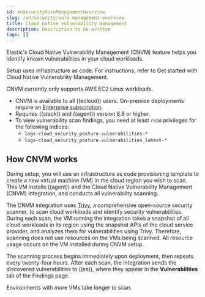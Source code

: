 ```yaml
---
id: enSecurityVulnManagementOverview
slug: /en/security/vuln-management-overview
title: Cloud native vulnerability management
description: Description to be written
tags: []
---
```


<div id="vuln-management-overview"></div>

Elastic's Cloud Native Vulnerability Management (CNVM) feature helps you identify known vulnerabilities in your cloud workloads.

Setup uses infrastructure as code. For instructions, refer to <DocLink id="enSecurityVulnManagementGetStarted">Get started with Cloud Native Vulnerability Management</DocLink>.

<DocCallOut title="Note">
CNVM currently only supports AWS EC2 Linux workloads.
</DocCallOut>

<DocCallOut title="Requirements">

* CNVM is available to all ((ecloud)) users. On-premise deployments require an [Enterprise subscription](https://www.elastic.co/pricing).
* Requires ((stack)) and ((agent)) version 8.8 or higher.
* To view vulnerability scan findings, you need at least `read` privileges for the following indices:
    * `logs-cloud_security_posture.vulnerabilities-*`
    * `logs-cloud_security_posture.vulnerabilities_latest-*`

</DocCallOut>

<div id="vuln-management-overview-how-it-works"></div>

## How CNVM works

During setup, you will use an infrastructure as code provisioning template to create a new virtual machine (VM) in the cloud region you wish to scan. This VM installs ((agent)) and the Cloud Native Vulnerability Management (CNVM) integration, and conducts all vulnerability scanning.

The CNVM integration uses [Trivy](https://github.com/aquasecurity/trivy), a comprehensive open-source security scanner, to scan cloud workloads and identify security vulnerabilities. During each scan, the VM running the integration takes a snapshot of all cloud workloads in its region using the snapshot APIs of the cloud service provider, and analyzes them for vulnerabilities using Trivy. Therefore, scanning does not use resources on the VMs being scanned. All resource usage occurs on the VM installed during CNVM setup.

The scanning process begins immediately upon deployment, then repeats every twenty-four hours. After each scan, the integration sends the discovered vulnerabilities to ((es)), where they appear in the **Vulnerabilities** tab of the <DocLink id="enSecurityVulnManagementFindings">Findings page</DocLink>.

<DocCallOut title="Note">
Environments with more VMs take longer to scan.
</DocCallOut>

